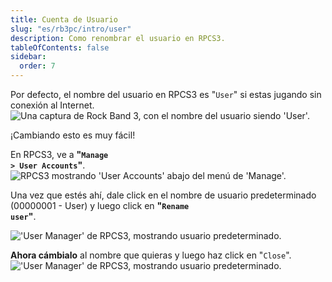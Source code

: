 ```yaml
---
title: Cuenta de Usuario
slug: "es/rb3pc/intro/user"
description: Como renombrar el usuario en RPCS3.
tableOfContents: false
sidebar:
  order: 7
---
```


Por defecto, el nombre del usuario en RPCS3 es "`User`" si estas jugando sin conexión al Internet.  
![Una captura de Rock Band 3, con el nombre del usuario siendo 'User'.](https://rb3pc.milohax.org/images/conf/rb3useres.png "Rock Band 3: User")

¡Cambiando esto es muy fácil!

En RPCS3, ve a **<span title="Administrar > Cuentas de usuario">"<code>Manage > User Accounts</code>"</span>**.  
![RPCS3 mostrando 'User Accounts' abajo del menú de 'Manage'.](https://rb3pc.milohax.org/images/conf/rpcs3user.png "RPCS3: User Accounts")

Una vez que estés ahí, dale click en el nombre de usuario predeterminado (00000001 - User) y luego click en **<span title="Renombrar usuario">"<code>Rename user</code>"</span>**.

!['User Manager' de RPCS3, mostrando usuario predeterminado.](https://rb3pc.milohax.org/images/conf/rpcs3rename.png "RPCS3: User Accounts")

**Ahora cámbialo** al nombre que quieras y luego haz click en <span title="Cerrar">"<code>Close</code>"</span>.  
!['User Manager' de RPCS3, mostrando usuario predeterminado.](https://rb3pc.milohax.org/images/conf/rpcs3namepanel.png "RPCS3: Rename User")